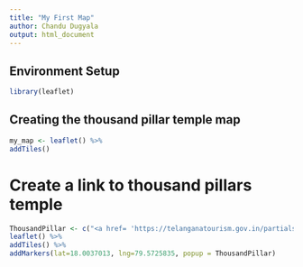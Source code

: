 ```yaml
---
title: "My First Map"
author: Chandu Dugyala
output: html_document
---
```


## Environment Setup

```r
library(leaflet)
```
## Creating the thousand pillar temple map
```r
my_map <- leaflet() %>% 
addTiles()
```

# Create a link to thousand pillars temple
```r
ThousandPillar <- c("<a href= 'https://telanganatourism.gov.in/partials/destinations/divine-destinations/warangal-urban/thousand-pillars-temple.html' >ThousandPillar</a>")
leaflet() %>%
addTiles() %>%
addMarkers(lat=18.0037013, lng=79.5725835, popup = ThousandPillar)
```
